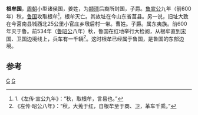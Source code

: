{{Expand|time=2016-06-16T05:58:11+00:00}}
{{周代诸侯国
|国名=根牟国
|国君姓氏=[[姜姓|姜姓]]
|爵位=不详
|国都=今[[山东|山东]][[莒县|莒县]]
|分封者=不详
|始祖=
|建国年=
|灭亡年=前600年
|灭亡原因=被[[鲁国|鲁国]]所滅
|史书记载=
}}
'''根牟国'''，[[周朝|周朝]]小型诸侯国，姜姓，为[[颛顼|颛顼]]后裔所封国，子爵。[[鲁宣公|鲁宣公]]九年（前600年）秋，[[鲁国|鲁国]]攻取根牟<ref>1.《左传·宣公九年》：“秋，取根牟，言易也。”</ref>，根牟灭亡。其故址在今山东省莒县。另一说，旧址大致在今莒南县城西北25公里小官庄乡墩后村一带。曹姓。子爵。属东夷族。前600年灭于鲁。前534年（[[鲁昭公|鲁昭公]]八年）秋，鲁国在红地举行大检阅，从根牟直到[[宋国|宋国]]、[[卫国|卫国]]边境线上，兵车有一千辆<ref>《左传·昭公八年》：“秋，大蒐于红，自根牟至于商、卫，革车千乘。”</ref>。这时根牟已经属于鲁国，是鲁国的东部边境。 

== 参考 ==
{{reflist}}

{{周代諸侯列國}}
{{山东省先秦列国}}

{{China-hist-stub}}

[[Category:周代诸侯国|G]]
[[Category:春秋时期的国家|G]]
